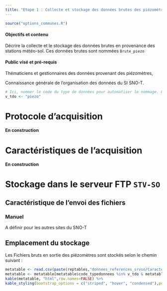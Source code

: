 ```yaml
---
title: "Etape 1 : Collecte et stockage des données brutes des piézomètres"
---
```


```r
source("options_communes.R")
```

<div class="alert alert-success" role="alert">
  <h4 class="alert-heading">**Objectifs et contenu**</h4>
  <p>Décrire la collecte et le stockage des données brutes en provenance des stations météo-sol. Ces données brutes sont nommées `Brute_piezo`</p>
</div>

<div class="alert alert-info" role="alert">
  <h4 class="alert-heading">**Public visé et pré-requis**</h4>
  <p>Thématiciens et gestionnaires des données provenant des piézomètres,</p>
  <p>Connaissance générale de l'organisation des données du SI SNO-T.</p>
</div>

```r
# Ici, nommer le code du type de données pour automatiser le nommage. Cette variable est également utilisée dans les tableaux pour filtrer par type de données
v_tdo <- "piezo"
```

# Protocole d'acquisition

<div class="alert alert-warning" role="alert">
  <h4 class="alert-heading">**En construction**</h4>
</div>

# Caractéristiques de l'acquisition

<div class="alert alert-warning" role="alert">
  <h4 class="alert-heading">**En construction**</h4>
</div>

# Stockage dans le serveur FTP `STV-SO`

## Caractéristique de l'envoi des fichiers

### Manuel

A définir pour les autres sites du SNO-T
 
## Emplacement du stockage

Les Fichiers bruts en sortie des piézomètres sont stockés selon le chemin suivant :

```r
metatable <- read.csv(paste(reptables,"donnees_references_srvso/Caracteristiques_typedefichiers.csv",sep=""),sep=";",colClasses = "character")
metatable <- metatable[metatable$code_typedonnees %in% v_tdo & metatable$nom_etape %in% "1_Collecte",c("code_typefichier","extension","stockage")]
kable(metatable, "html",row.names=FALSE) %>%
kable_styling(bootstrap_options = c("striped", "hover", "condensed"),position = "float_left")
```
